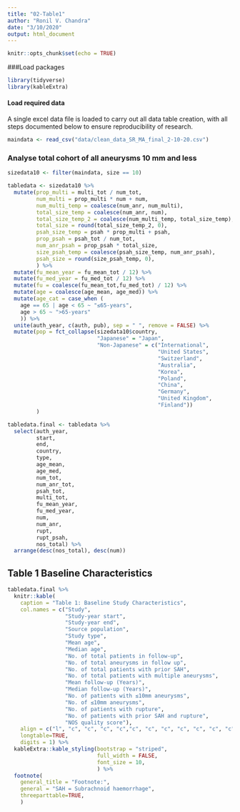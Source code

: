 ```yaml
---
title: "02-Table1"
author: "Ronil V. Chandra"
date: "3/10/2020"
output: html_document
---
```


```r
knitr::opts_chunk$set(echo = TRUE)
```

###Load packages

```r

library(tidyverse)
library(kableExtra)
```

#### Load required data

A single excel data file is loaded to carry out all data table creation, with all steps documented below to ensure reproducibility of research.

```r

maindata <- read_csv("data/clean_data_SR_MA_final_2-10-20.csv")
```


### Analyse total cohort of all aneurysms 10 mm and less 

```r

sizedata10 <- filter(maindata, size == 10) 

```


```r

tabledata <- sizedata10 %>%
  mutate(prop_multi = multi_tot / num_tot,
         num_multi = prop_multi * num + num,
         num_multi_temp = coalesce(num_anr, num_multi),
         total_size_temp = coalesce(num_anr, num),
         total_size_temp_2 = coalesce(num_multi_temp, total_size_temp),
         total_size = round(total_size_temp_2, 0),
         psah_size_temp = psah * prop_multi + psah,
         prop_psah = psah_tot / num_tot,
         num_anr_psah = prop_psah * total_size,
         size_psah_temp = coalesce(psah_size_temp, num_anr_psah),
         psah_size = round(size_psah_temp, 0),
         ) %>%
  mutate(fu_mean_year = fu_mean_tot / 12) %>%
  mutate(fu_med_year = fu_med_tot / 12) %>%
  mutate(fu = coalesce(fu_mean_tot,fu_med_tot) / 12) %>%
  mutate(age = coalesce(age_mean, age_med)) %>%
  mutate(age_cat = case_when (
    age == 65 | age < 65 ~ "≤65-years",
    age > 65 ~ ">65-years"
    )) %>%
  unite(auth_year, c(auth, pub), sep = " ", remove = FALSE) %>%
  mutate(pop = fct_collapse(sizedata10$country, 
                            "Japanese" = "Japan", 
                            "Non-Japanese" = c("International", 
                                               "United States", 
                                               "Switzerland", 
                                               "Australia", 
                                               "Korea", 
                                               "Poland", 
                                               "China", 
                                               "Germany", 
                                               "United Kingdom", 
                                               "Finland")) 
         ) 

```

```r

tabledata.final <- tabledata %>%
  select(auth_year, 
         start, 
         end, 
         country, 
         type, 
         age_mean, 
         age_med, 
         num_tot, 
         num_anr_tot, 
         psah_tot, 
         multi_tot, 
         fu_mean_year, 
         fu_med_year, 
         num, 
         num_anr, 
         rupt, 
         rupt_psah, 
         nos_total) %>%
  arrange(desc(nos_total), desc(num))

```



## Table 1 Baseline Characteristics 


```r

tabledata.final %>%
  knitr::kable(
    caption = "Table 1: Baseline Study Characteristics",
    col.names = c("Study", 
                  "Study-year start", 
                  "Study-year end", 
                  "Source population", 
                  "Study type", 
                  "Mean age", 
                  "Median age", 
                  "No. of total patients in follow-up", 
                  "No. of total aneurysms in follow up", 
                  "No. of total patients with prior SAH", 
                  "No. of total patients with multiple aneurysms", 
                  "Mean follow-up (Years)", 
                  "Median follow-up (Years)", 
                  "No. of patients with ≤10mm aneurysms", 
                  "No. of ≤10mm aneurysms", 
                  "No. of patients with rupture", 
                  "No. of patients with prior SAH and rupture", 
                  "NOS quality score"),
    align = c("l", "c", "c", "c", "c","c", "c", "c", "c", "c", "c", "c", "c", "c", "c", "c"),
    longtable=TRUE,
    digits = 1) %>%
  kableExtra::kable_styling(bootstrap = "striped", 
                            full_width = FALSE,
                            font_size = 10,
                            ) %>%
  footnote(
    general_title = "Footnote:",
    general = "SAH = Subrachnoid haemorrhage",
    threeparttable=TRUE,
    )


```


